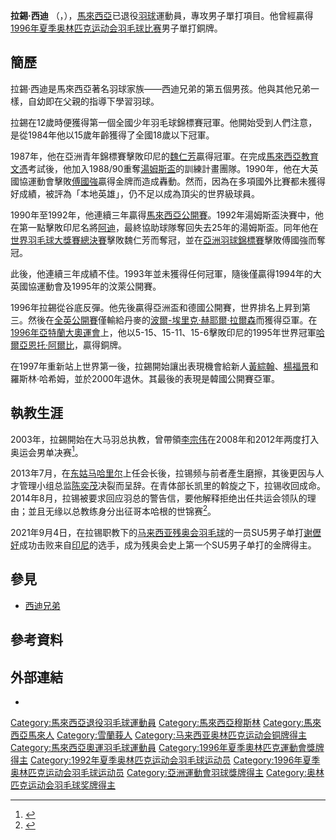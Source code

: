 {{Malay name|-{zh-tw:瑞許; zh-hk:拉錫 ;zh-cn:拉昔}-|西迪|note=}}
{{noteTA
|G1=Badminton
|G2=Melayu
}}
{{Infobox 羽球選手
| playername              = 拉錫·西迪<br />{{lang|en|Rasid Sidek}}
| image                   = 
| size                    = 250px
| caption                 = 
| birth_name              = 
| date_of_birth           = {{birth_date_and_age|1968|7|8}}
| place_of_birth          = {{flagicon|Selangor}} [[雪兰莪州|雪兰莪州]][[万津|万津]]
| height                  = {{height|m=1.8}}
| weight                  = 
| event                   = 男子单打
| country                 = {{MAS}}
| years_started           = 1990
| handedness              = 
| coach                   = 
| highest_ranking         = 第1位
| date_of_highest_ranking = 1997年
| current_ranking         = 已退役
| date_of_current_ranking = 
| played                  = 
| titles                  = [[File:Simple_silver_cup.svg|15px]] [[湯姆斯盃|湯姆斯盃]]：1
| bwf_profile             = DDC77D47-E5C2-4B18-AE98-233E1E3B798E
| bwf_id                  = 511
| updated                 = 
}}
{{MedalTableTop|width=286px}}
{{MedalSport | 男子[[羽毛球|羽毛球]]}}
{{MedalCountry | {{MAS}}}}
{{MedalCompetition | [[夏季奧林匹克運動會|夏季奧林匹克運動會]]}}
{{MedalBronze | [[1996年夏季奥林匹克运动会|1996年 亞特蘭大]] | [[1996年夏季奥林匹克运动会羽毛球比赛|男子單打]]}}
{{MedalCompetition | [[汤姆斯杯|汤姆斯杯]]}}
{{MedalSilver | [[1988年湯姆斯盃|1988年 吉隆坡]] | 男子團體}}
{{MedalSilver | [[1990年湯姆斯盃|1990年 名古屋/東京]] | 男子團體}}
{{MedalGold   | [[1992年湯姆斯盃|1992年 吉隆坡]] | 男子團體}}
{{MedalSilver | [[1994年湯姆斯盃|1994年 雅加達]] | 男子團體}}
{{MedalCompetition | [[英联邦运动会|英联邦运动会]]}}
{{MedalGold   | [[1990年英联邦运动会|1990年 奧克蘭]] | [[1990年英聯邦運動會羽毛球比賽|男子單打]]}}
{{MedalGold   | [[1994年英联邦运动会|1994年 維多利亞]] | [[1994年英聯邦運動會羽毛球比賽|男子單打]]}}
{{MedalSilver | [[1994年英联邦运动会|1994年 維多利亞]] | [[1994年英聯邦運動會羽毛球比賽|男子雙打]]}}
{{MedalCompetition | [[亞洲運動會|亞洲運動會]]}}
{{MedalBronze | [[1990年亞洲運動會|1990年 北京]] | [[1990年亞洲運動會羽毛球比賽|男子單打]] }}
{{MedalBronze | [[1990年亚洲运动会|1990年 北京]] | [[1990年亞洲運動會羽毛球比賽|男子團體]] }}
{{MedalBottom}}
'''拉錫·西迪''' {{post-nominals|post-noms=[[联邦直辖区授勋及嘉奖制度|PMW]]}}（{{lang-ms|Abdul Rashid Mohamed Sidek}}，{{bd|1968年|7月8日||}}），[[馬來西亞|馬來西亞]]已退役[[羽球|羽球]]運動員，專攻男子單打項目。他曾經贏得[[1996年夏季奥林匹克运动会羽毛球比赛|1996年夏季奥林匹克运动会羽毛球比赛]]男子單打銅牌。

== 簡歷 ==
拉錫·西迪是馬來西亞著名羽球家族——西迪兄弟的第五個男孩。他與其他兄弟一樣，自幼即在父親{{link-en|西迪·阿都拉·加馬|Sidek Abdullah Kamar}}的指導下學習羽球。

拉錫在12歲時便獲得第一個全國少年羽毛球錦標賽冠軍。他開始受到人們注意，是從1984年他以15歲年齡獲得了全國18歲以下冠軍。

1987年，他在亞洲青年錦標賽擊敗印尼的[[魏仁芳|魏仁芳]]贏得冠軍。在完成[[馬來西亞教育文憑|馬來西亞教育文憑]]考試後，他加入1988/90重奪[[湯姆斯盃|湯姆斯盃]]的訓練計畫團隊。1990年，他在大英國協運動會擊敗[[傅國強|傅國強]]贏得金牌而造成轟動。然而，因為在多項國外比賽都未獲得好成績，被評為「本地英雄」，仍不足以成為頂尖的世界級球員。

1990年至1992年，他連續三年贏得[[馬來西亞羽球公開賽|馬來西亞公開賽]]。1992年湯姆斯盃決賽中，他在第一點擊敗印尼名將[[阿迪|阿迪]]，最終協助球隊奪回失去25年的湯姆斯盃。同年他在[[世界羽毛球大獎賽總決賽|世界羽毛球大獎賽總決賽]]擊敗魏仁芳而奪冠，並在[[亞洲羽球錦標賽|亞洲羽球錦標賽]]擊敗傅國強而奪冠。

此後，他連續三年成績不佳。1993年並未獲得任何冠軍，隨後僅贏得1994年的大英國協運動會及1995年的汶萊公開賽。

1996年拉錫從谷底反彈。他先後贏得亞洲盃和德國公開賽，世界排名上昇到第三。然後在[[全英羽毛球公開賽|全英公開賽]]僅輸給丹麥的[[波爾-埃里克·赫耶爾·拉爾森|波爾-埃里克·赫耶爾·拉爾森]]而獲得亞軍。在[[1996年亞特蘭大奧運會|1996年亞特蘭大奧運會]]上，他以5-15、15-11、15-6擊敗印尼的1995年世界冠軍[[哈爾亞恩托·阿爾比|哈爾亞恩托·阿爾比]]，贏得銅牌。

在1997年重新站上世界第一後，拉錫開始讓出表現機會給新人[[黃綜翰|黃綜翰]]、[[楊福景|楊福景]]和羅斯林·哈希姆，並於2000年退休。其最後的表現是韓國公開賽亞軍。

==執教生涯==
2003年，拉錫開始在大马羽总执教，曾帶領[[李宗伟|李宗伟]]在2008年和2012年两度打入奥运会男单决赛<ref>{{cite news|title=拉锡：宗伟奥运爭金靠奇蹟|url=http://www.orientaldaily.com.my/sports/ty15010479462|newspaper=東方日報|date=2015-02-04|accessdate=2015-03-01|archive-date=2020-02-02|archive-url=https://web.archive.org/web/20200202083633/https://www.orientaldaily.com.my/sports/ty15010479462|dead-url=no}}</ref>。

2013年7月，在[[东姑马哈里尔|东姑马哈里尔]]上任会长後，拉锡频与前者產生磨擦，其後更因与人才管理小组总监[[陈奕茂|陈奕茂]]决裂而呈辞。在青体部长凯里的斡旋之下，拉锡收回成命。2014年8月，拉锡被要求回应羽总的警告信，要他解释拒绝出任共运会领队的理由；並且无缘以总教练身分出征哥本哈根的世锦赛<ref>{{cite news|title=「领导层今非昔比」　拉锡擬另谋高就|url=http://www.orientaldaily.com.my/index.php/sports/ty52071|newspaper=東方日報|date=2015-01-06|accessdate=2015-03-01|archive-date=2020-02-02|archive-url=https://web.archive.org/web/20200202083632/https://www.orientaldaily.com.my/index.php/sports/ty52071|dead-url=no}}</ref>。

2021年9月4日，在拉锡职教下的[[马来西亚残奥会羽毛球|马来西亚残奥会羽毛球]]的一员SU5男子单打[[谢儮好|谢儮好]]成功击败来自[[印尼|印尼]]的选手，成为残奥会史上第一个SU5男子单打的金牌得主。

== 參見 ==
* [[西迪兄弟|西迪兄弟]]

== 參考資料 ==
{{reflist|2}}

== 外部連結 ==
* {{BWF}}

{{汤姆斯杯冠军}}
{{亚洲羽毛球锦标赛男子单打冠军}}
{{Portal bar|马来西亚|羽毛球}}

{{Authority control}}
{{DEFAULTSORT:Sidek, Rashid}}
[[Category:馬來西亞退役羽毛球運動員|Category:馬來西亞退役羽毛球運動員]]
[[Category:馬來西亞穆斯林|Category:馬來西亞穆斯林]]
[[Category:馬來西亞馬來人|Category:馬來西亞馬來人]]
[[Category:雪蘭莪人|Category:雪蘭莪人]]
[[Category:马来西亚奥林匹克运动会铜牌得主|Category:马来西亚奥林匹克运动会铜牌得主]]
[[Category:馬來西亞奧運羽毛球運動員|Category:馬來西亞奧運羽毛球運動員]]
[[Category:1996年夏季奧林匹克運動會獎牌得主|Category:1996年夏季奧林匹克運動會獎牌得主]]
[[Category:1992年夏季奥林匹克运动会羽毛球运动员|Category:1992年夏季奥林匹克运动会羽毛球运动员]]
[[Category:1996年夏季奥林匹克运动会羽毛球运动员|Category:1996年夏季奥林匹克运动会羽毛球运动员]]
[[Category:亞洲運動會羽球獎牌得主|Category:亞洲運動會羽球獎牌得主]]
[[Category:奥林匹克运动会羽毛球奖牌得主|Category:奥林匹克运动会羽毛球奖牌得主]]
